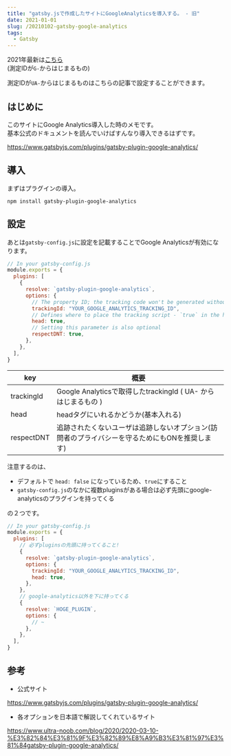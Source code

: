 ```yaml
---
title: "gatsby.jsで作成したサイトにGoogleAnalyticsを導入する。 - 旧"
date: 2021-01-01
slug: /20210102-gatsby-google-analytics
tags:
  - Gatsby
---
```


2021年最新は[こちら](/20210102-gatsby-google-gtag)  
(測定IDが`G-`からはじまるもの) 


測定IDが`UA-`からはじまるものはこちらの記事で設定することができます。

## はじめに

このサイトにGoogle Analytics導入した時のメモです。  
基本公式のドキュメントを読んでいけばすんなり導入できるはずです。

https://www.gatsbyjs.com/plugins/gatsby-plugin-google-analytics/



## 導入

まずはプラグインの導入。


```shell
npm install gatsby-plugin-google-analytics
```

## 設定

あとは`gatsby-config.js`に設定を記載することでGoogle Analyticsが有効になります。


```js
// In your gatsby-config.js
module.exports = {
  plugins: [
    {
      resolve: `gatsby-plugin-google-analytics`,
      options: {
        // The property ID; the tracking code won't be generated without it
        trackingId: "YOUR_GOOGLE_ANALYTICS_TRACKING_ID",
        // Defines where to place the tracking script - `true` in the head and `false` in the body
        head: true,
        // Setting this parameter is also optional
        respectDNT: true,
      },
    },
  ],
}
```


|  key  |  概要  |
| ---- | ---- |
|  trackingId  |  Google Analyticsで取得したtrackingId ( UA- からはじまるもの )  |
|  head  |  headタグにいれるかどうか(基本入れる)  |
|  respectDNT  |  追跡されたくないユーザは追跡しないオプション(訪問者のプライバシーを守るためにもONを推奨します)  |


注意するのは、
- デフォルトで `head: false` になっているため、`true`にすること
- `gatsby-config.js`のなかに複数pluginsがある場合は必ず先頭にgoogle-analyticsのプラグインを持ってくる

の２つです。



```js
// In your gatsby-config.js
module.exports = {
  plugins: [
    // 必ずpluginsの先頭に持ってくること!
    {
      resolve: `gatsby-plugin-google-analytics`,
      options: {
        trackingId: "YOUR_GOOGLE_ANALYTICS_TRACKING_ID",
        head: true,
      },
    },
    // google-analytics以外を下に持ってくる
    {
      resolve: `HOGE_PLUGIN`,
      options: {
        // ~
      },
    },
  ],
}
```




## 参考

- 公式サイト

https://www.gatsbyjs.com/plugins/gatsby-plugin-google-analytics/

- 各オプションを日本語で解説してくれているサイト

https://www.ultra-noob.com/blog/2020/2020-03-10-%E3%82%84%E3%81%9F%E3%82%89%E8%A9%B3%E3%81%97%E3%81%84gatsby-plugin-google-analytics/
